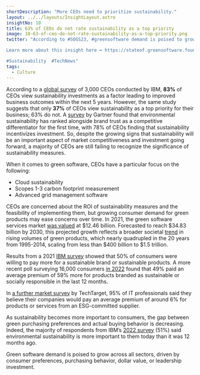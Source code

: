 ```yaml
---
shortDescription: "More CEOs need to prioritize sustainability."
layout: ../../layouts/InsightLayout.astro
insightNo: 10
title: 63% of CEOs do not rate sustainability as a top priority
image: 10-63-of-ceo-do-not-rate-sustainability-as-a-top-priority.png
twitter: "According to #SOGS23, #greensoftware demand is poised to grow across all sectors, driven by consumer preferences, purchasing behavior, dollar value, or leadership investment.  

Learn more about this insight here ➡️ https://stateof.greensoftware.foundation

#Sustainability  #TechNews"
tags:
  - Culture
---
```


According to a [global survey](https://www.ibm.com/thought-leadership/institute-business-value/en-us/c-suite-study/ceo) of 3,000 CEOs conducted by IBM, **83%** of CEOs view sustainability investments as a factor leading to improved business outcomes within the next 5 years. However, the same study suggests that only **37%** of CEOs view sustainability as a top priority for their business; 63% do not. A [survey](https://www.gartner.com/en/newsroom/press-releases/2022-05-18-gartner-survey-reveals-significant-shifts-in-ceo-thinking-on-sustainability-workforce-issues-and-inflation-in-2022) by Gartner found that environmental sustainability has ranked alongside brand trust as a competitive differentiator for the first time, with 78% of CEOs finding that sustainability incentivizes investment. So, despite the growing signs that sustainability will be an important aspect of market competitiveness and investment going forward, a majority of CEOs are still failing to recognize the significance of sustainability measures.

When it comes to green software, CEOs have a particular focus on the following:

- Cloud sustainability
- Scopes 1-3 carbon footprint measurement
- Advanced grid management software

CEOs are concerned about the ROI of sustainability measures and the feasibility of implementing them, but growing consumer demand for green products may ease concerns over time. In 2021, the green software services market [was valued](https://www.coherentmarketinsights.com/market-insight/green-it-services-market-5093) at $12.46 billion. Forecasted to reach $34.83 billion by 2030, this projected growth reflects a broader societal [trend](https://www.sciencedirect.com/science/article/pii/S0048733320300287) in rising volumes of green products, which nearly quadrupled in the 20 years from 1995-2014, scaling from less than $400 billion to $1.5 trillion.

Results from a 2021 [IBM survey](https://ibm.co/2022-consumer-study) showed that 50% of consumers were willing to pay more for a sustainable brand or sustainable products. A more recent poll surveying 16,000 consumers [in 2022](https://www.ibm.com/thought-leadership/institute-business-value/en-us/report/2022-sustainability-consumer-research) found that 49% paid an average premium of 59% more for products branded as sustainable or socially responsible in the last 12 months.

In [a further market survey](https://www.techtarget.com/searchcio/news/252526131/Sustainable-procurement-goes-mainstream-influences-IT-buys) by TechTarget, 95% of IT professionals said they believe their companies would pay an average premium of around 6% for products or services from an ESG-committed supplier.

As sustainability becomes more important to consumers, the gap between green purchasing preferences and actual buying behavior is decreasing. Indeed, the majority of respondents from IBM’s [2022 survey](https://www.ibm.com/thought-leadership/institute-business-value/en-us/report/2022-sustainability-consumer-research) (51%) said environmental sustainability is more important to them today than it was 12 months ago.

Green software demand is poised to grow across all sectors, driven by consumer preferences, purchasing behavior, dollar value, or leadership investment.
